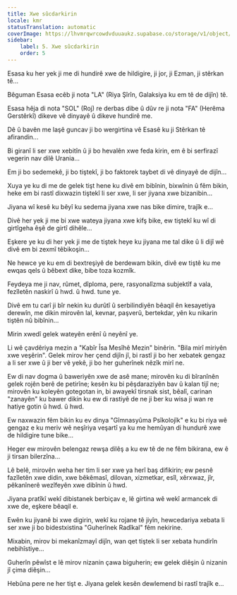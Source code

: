 ```yaml
---
title: Xwe sûcdarkirin
locale: kmr
statusTranslation: automatic
coverImage: https://lhvmrqwrcowdvduuaukz.supabase.co/storage/v1/object/public/strapi-uploads/small_cover-tratado-de-psicologia-revolucionaria.webp-5e15e1cec4e0ebebcde5d7fc7565d8fd.webp
sidebar:
    label: 5. Xwe sûcdarkirin
    order: 5
---
```

Esasa ku her yek ji me di hundirê xwe de hildigire, ji jor, ji Ezman, ji stêrkan tê...

Bêguman Esasa ecêb ji nota "LA" (Riya Şîrîn, Galaksiya ku em tê de dijîn) tê.

Esasa hêja di nota "SOL" (Roj) re derbas dibe û dûv re ji nota "FA" (Herêma Gerstêrkî) dikeve vê dinyayê û dikeve hundirê me.

Dê û bavên me laşê guncav ji bo wergirtina vê Esasê ku ji Stêrkan tê afirandin...

Bi giranî li ser xwe xebitîn û ji bo hevalên xwe feda kirin, em ê bi serfirazî vegerin nav dilê Urania...

Em ji bo sedemekê, ji bo tiştekî, ji bo faktorek taybet di vê dinyayê de dijîn...

Xuya ye ku di me de gelek tişt hene ku divê em bibînin, bixwînin û fêm bikin, heke em bi rastî dixwazin tiştekî li ser xwe, li ser jiyana xwe bizanibin...

Jiyana wî kesê ku bêyî ku sedema jiyana xwe nas bike dimire, trajîk e...

Divê her yek ji me bi xwe wateya jiyana xwe kifş bike, ew tiştekî ku wî di girtîgeha êşê de girtî dihêle...

Eşkere ye ku di her yek ji me de tiştek heye ku jiyana me tal dike û li dijî wê divê em bi zexmî têbikoşin...

Ne hewce ye ku em di bextreşiyê de berdewam bikin, divê ew tiştê ku me ewqas qels û bêbext dike, bibe toza kozmîk.

Feydeya me ji nav, rûmet, dîploma, pere, rasyonalîzma subjektîf a vala, fezîletên naskirî û hwd. û hwd. tune ye.

Divê em tu carî ji bîr nekin ku durûtî û serbilindiyên bêaqil ên kesayetiya derewîn, me dikin mirovên lal, kevnar, paşverû, bertekdar, yên ku nikarin tiştên nû bibînin...

Mirin xwedî gelek wateyên erênî û neyênî ye.

Li wê çavdêriya mezin a "Kabîr Îsa Mesîhê Mezin" binêrin. "Bila mirî miriyên xwe veşêrin". Gelek mirov her çend dijîn jî, bi rastî ji bo her xebatek gengaz a li ser xwe û ji ber vê yekê, ji bo her guherînek nêzîk mirî ne.

Ew di nav dogma û baweriyên xwe de asê mane; mirovên ku di bîranînên gelek rojên berê de petirîne; kesên ku bi pêşdaraziyên bav û kalan tijî ne; mirovên ku koleyên gotegotan in, bi awayekî tirsnak sist, bêalî, carinan "zanayên" ku bawer dikin ku ew di rastiyê de ne ji ber ku wisa ji wan re hatiye gotin û hwd. û hwd.

Ew naxwazin fêm bikin ku ev dinya "Gîmnasyûma Psîkolojîk" e ku bi riya wê gengaz e ku meriv wê neşîriya veşartî ya ku me hemûyan di hundurê xwe de hildigire tune bike...

Heger ew mirovên belengaz rewşa dilêş a ku ew tê de ne fêm bikirana, ew ê ji tirsan bilerzîna...

Lê belê, mirovên weha her tim li ser xwe ya herî baş difikirin; ew pesnê fazîletên xwe didin, xwe bêkêmasî, dilovan, xizmetkar, esîl, xêrxwaz, jîr, pêkanînerê wezîfeyên xwe dibînin û hwd.

Jiyana pratîkî wekî dibistanek berbiçav e, lê girtina wê wekî armancek di xwe de, eşkere bêaqil e.

Ewên ku jiyanê bi xwe digirin, wekî ku rojane tê jiyîn, hewcedariya xebata li ser xwe ji bo bidestxistina "Guherînek Radîkal" fêm nekirine.

Mixabin, mirov bi mekanîzmayî dijîn, wan qet tiştek li ser xebata hundirîn nebihîstiye...

Guherîn pêwîst e lê mirov nizanin çawa biguherin; ew gelek diêşin û nizanin jî çima diêşin...

Hebûna pere ne her tişt e. Jiyana gelek kesên dewlemend bi rastî trajîk e...

